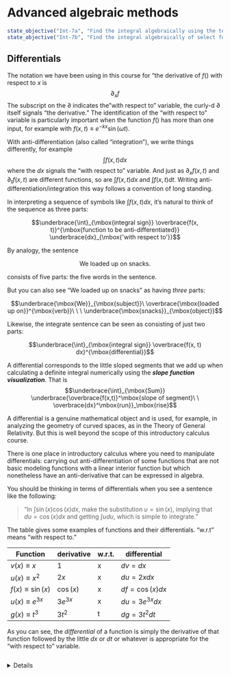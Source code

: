 # Advanced algebraic methods {#accum-advanced-algebra}

::: {.objectives}
```r
state_objective("Int-7a", "Find the integral algebraically using the technique u-substitution.")
state_objective("Int-7b", "Find the integral algebraically of select functions using Integration by Parts.")
```
:::



## Differentials

The notation we have been using in this course for "the derivative of $f()$ with respect to $x$ is $$\partial_x f$$ The subscript on the $\partial$ indicates the "with respect to" variable, the curly-d $\partial$ itself signals "the derivative." The identification of the "with respect to" variable is particularly important when the function $f()$ has more than one input, for example with $f(x, t) \equiv e^{-k x} \sin(\omega t)$.

With anti-differentiation (also called "integration"), we write things differently, for example $$\int f(x, t) dx$$ where the $dx$ signals the "with respect to" variable. And just as $\partial_x f(x, t)$ and $\partial_t f(x,t)$ are different functions, so are $\int f(x, t) dx$ and $\int f(x, t) dt$. Writing anti-differentiation/integration this way follows a convention of long standing.

In interpreting a sequence of symbols like $\int f(x,t) dx$, it's natural to think of the sequence as three parts:

$$\underbrace{\int}_{\mbox{integral sign}} \overbrace{f(x, t)}^{\mbox{function to be anti-differentiated}} \underbrace{dx}_{\mbox{'with respect to'}}$$

By analogy, the sentence 

$$\mbox{We loaded up on snacks.}$$ 

consists of five parts: the five words in the sentence.

But you can also see "We loaded up on snacks" as having *three* parts:

$$\underbrace{\mbox{We}}_{\mbox{subject}}\  
\overbrace{\mbox{loaded up on}}^{\mbox{verb}}\ \ \ 
\underbrace{\mbox{snacks}}_{\mbox{object}}$$

Likewise, the integrate sentence can be seen as consisting of just two parts:

$$\underbrace{\int}_{\mbox{integral sign}} \overbrace{f(x, t) dx}^{\mbox{differential}}$$

A differential corresponds to the little sloped segments that we add up when calculating a definite integral numerically using the ***slope function visualization***. That is
$$\underbrace{\int}_{\mbox{Sum}} \underbrace{\overbrace{f(x,t)}^\mbox{slope of segment}\ \  \overbrace{dx}^\mbox{run}}_\mbox{rise}$$

A differential is a genuine mathematical object and is used, for example, in analyzing the geometry of curved spaces, as in the Theory of General Relativity. But this is well beyond the scope of this introductory calculus course.

There is one place in introductory calculus where you need to manipulate differentials: carrying out anti-differentiation of some functions that are not basic modeling functions with a linear interior function but which nonetheless have an anti-derivative that can be expressed in algebra. 

You should be thinking in terms of differentials when you see a sentence like the following:

> "In $\int \sin(x) \cos(x) dx$, make the substitution $u = \sin(x)$, implying that $du = \cos(x) dx$ and getting $\int u du$, which is simple to integrate."

The table gives some examples of functions and their differentials. "w.r.t" means "with respect to."

Function | derivative | w.r.t. |differential
---------|------------|--------|-------------
$v(x) \equiv x$      |    1       | x |   $dv = dx$
$u(x) \equiv x^2$    |   $2x$     | x | $du = 2x dx$
$f(x) \equiv \sin(x)$ | $\cos(x)$ | x | $df = \cos(x)dx$
$u(x) \equiv e^{3 x}$ | $3 e^{3 x}$ | x | $du = 3 e^{3 x} dx$ 
$g(x) \equiv t^3$     | $3 t^2$     | t | $dg = 3 t^2 dt$

As you can see, the *differential* of a function is simply the derivative of that function followed by the little $dx$ or $dt$ or whatever is appropriate for the "with respect to" variable.


```exercise
```
<details>
Note: Tradition is to write something like $u \equiv e^{3 x}$ rather than $u(x) \equiv e^{3 x}$. The traditional notation is what we'll use in the following exercises.

```r
askMC(
  "What is the differential of $u = x + 5$?",
  "+$du = dx$+" = "Since $\\partial_x (x+5) = 1$.",
  "$du = (x+5)dx$" = "You should have used $\\partial_x (x+5)$ instead of $(x+5)$ on the right side.",
  "$du = 5 dx$" = "Is $\\partial_x (x+5) = 5$? No!",
  "$du = x dx$" = "You should have used $\\partial_x (x+5) = 1$ instead of $x$ on the right side."
)
```

```r
askMC(
  "What is the differential of $u = \\sin(2x + 5)$?",
  "+$du = 2 \\cos(2x + 5) dx$+" = "Since $\\partial_x \\sin(2x + 5) = 2 \\cos(2x + 5)$.",
  "$du = (2x+5)dx$" = "You should have used $\\partial_x \\sin(2x+5)$ instead of $(2x+5)$ on the right side.",
  "$du = 5 dx$" = "Is $\\partial_x \\sin(2x+5) = 5$? No!",
  "$du = 2x dx$" = "You should have used $\\partial_x \\sin(2x+5) = 2 \\cos(2x + 5)$ instead of $2x$ on the right side."
)
```

```r
askMC(
  "What is the differential of $v = e^x$?",
  "$du = e^x dx$" = "The name of the function here is $v()$, not $u$. So the differential should be written $dv$.",
  "+$dv = e^x dx$+" = "Since $\\partial_x e^x = 1$.",
  "$du = x dx$" = "The name of the function here is $v()$, not $u$. So the differential should be written $dv$.",
  "$dv = x dx$" = "But $\\partial e^x = e^x$, not $x$."
)
```

```r
askMC(
  "What is the differential of $f = \\cos(\\ln(t))$?",
  "+$df = -\\sin(\\ln(t))/t dt$+" = "Since the chain rule tells us $\\partial_t\\cos(\\ln(t)) = -\\sin(\\ln(t))/x$.",
    "$du = -\\sin(\\ln(t))/t dt$" = "There's no $u$ in sight in this problem. It's $f$.",
    "$dv = -\\sin(\\ln(t))/t dt$" = "There's no $v$ being used in this problem. It's $f$ that we're asking about.",
    "$df = -\\sin(\\ln(x))/x dx$" = "$f$ is a function of $t$, not $x$."
)
```
<details>

## U-substitution

Differentiation and anti-differentiation are operations that undo one another. For instance, $$F(t) = \int \left[\partial_t F(t)\right] dt + C$$ and $$f(t) = \partial_t \int f(t) dt$$
We use differentiation and integration when we have information in one form (for instance a measurement of current in a circuit) and we find it more usefult to translate into another form (for instance the voltage across an element of the circuit).

There is little reason to use $\partial_t$ and $\int \left[\right]dt$ to cancel each other out, but it is the basis of a successful strategy for finding some anti-derivatives algebraically. Here's the differentiate/integrate algorithm behind u-substitution.

1. Pick a function $f()$ and another function $g()$. Typically $f()$ and $g()$ belong to the family of basic modeling functions, e.g. $e^x$, $\sin(t)$, $x^n$, $\ln(x)$, and so on. For the purpose of illustration, we'll use $f(x) = \ln(x)$ and $g(t) = \cos(t)$.
2. Compose $f()$ with $g()$ to produce a new function $f(g())$ which, in our case, will be $\ln(\cos(t))$.
3. Use the chain rule to find $\partial_t f(g(t))$. In the example, the derivative of $\ln(x)$ is $1/x$, the derivative of $g(t)$ is $-\sin(t)$. By the chain rule, $$\partial_t f(g(t)) = - \frac{1}{g(t)} \sin(t)= -  \frac{\sin(t)}{\cos(t)} = - \tan(t)$$

In a sense, we have just watched a function give birth to another through the straightforward process of differentiation. Having witnessed the birth, we know who is the integration mother of $\tan(t)$, namely $\int \tan(t) dt = \ln(\cos(t)$. For future reference, we might write this down in our diary of integrals:
$$\int \tan(t) dt = - \ln(\cos(t)) + C$$
Saving this fact in your diary is helpful. The next time you need to find $\int \tan(x) dx$, you can look up the answer ($-\ln(\cos(x)) + C$) from your diary. If you use $\int \tan(x) dx$ a lot, you will probably come to memorize the answer, just as you have already memorized that $\int \cos(t) dt = \sin(t)$ (a fact that you actually will use a lot in the rest of this course).

Now for the u-substitution game. The trick is to take a problem of the form $\int h(t) dt$ and extract from $h(t)$ two functions, an $f()$ and a $g()$. You're going to do this so that $h(t) =  \partial_t F(g(t))$, where $\partial_x F(x) = f(x)$ Once you've done this, you have an answer to the original integration question: $\int h(t) dt = F(g(t)) + C$.

Here's Example 7 from the MMAC book:

> Evaluate the definite integral $\int \frac{\sin(\ln(x))}{x} dx$.

You don't know ahead of time that this is an integral amenable to solution by u-substitution. For all you know, it's not. So you look at the instruction manual for calculating integrals that you don't yet know:

1. Is the integrand (that is $h(x)$ in $\int h(x) dx$) one of the basic modeling functions (with, perhaps, a linear interior function)?

> If so, you've already memorized the answer and you are done. If not ...

2. Assume for a moment---without any guarantee that this will work, mind you---that the answer can be built using u-substitution. You will therefore look hard at $h()$ and try to see in it a plausible form that looks like the derivative of some $f(g(x))$.

In the problem at hand, we can readily see something of the form $f(g(x))$ in the $\sin(\ln(x))$. This immediately gives you a candidate for $g(x)$, namely $g(x)\equiv \ln(x)$ We don't know $f()$ yet, but if $g()$ is the right guess, and if u-substitution is going to work, we know that $f()$ has to be something that produces $\sin()$ when you differentiate it. That's $-\cos()$. So now we have a guess $$h_\mbox{guess}(x) = -\cos(\ln(x)) \partial_x \ln(x) = - \cos(\ln(x)) / x$$

> If this guess matches the actual $h()$ then you win. The answer to $\int h(x) dx$ will be $f(g(x)) = -\cos(\ln(x))$. If not, see if there is any other plausible guess for $g(x)$ to try. If you can't find one that works, go on to

3. Integration by parts. We'll talk about this later.

> If integration by parts doesn't work ... there is a variety of possibilities such as asking a math professor (who has a much larger set of functions at hand than you), looking through a table of integrals (which is to say, the collective calculus diary of generations of math professors), using a computer algebra system, or using numerical integration. One of these will work.


```exercise
```
<details>

```r
askMC(
  "In $h(x) = 2x/(x^2 + 2)$ which of the following is a plausible candidate for an interior function $g(x)$?",
  "$\\sin(x)$",
  "$\\ln(x)$",
  "$2x$" = "In order for this to be an interior function $g(x)$ there has to be some other function embracing it. $2x$ is standing proudly on its own, so it's not a good choice for $g(x)$",
  "+$x^2 + 2$+"
)
```

```r
askMC(
  "Continuing with the integral of $h(x) = 2x/(x^2 + 2)$ and the working guess that $g(x) = x^2 + 2$, do you see any part of $h()$ which is a match to $\\partial_x g()$?",
  "$1/x$" = "But that's not anything like $\\partial_x g(x)$.",
  "$\\ln(x)$",
  "+$2x$+"
)
```

```r
askMC(
  "Taking seriously the progress we made in the previous two questions, we now need to write  $h(x)$ as $f(x^2 + 2) 2x$? What should $f()$ be to make this match $h(x)$?",
  "$f(x) = \\sin(x)$",
  "$f(x) = \\ln(x)$",
  "+$f(x) = 1/x$+",
  "$x^2 + 2$"
)
```

Now that you have found both $g()$ and $f()$, you simply need to find a function $F(x)$ such that $\partial_x F(x) = f(x)$.  Since $\partial_x \ln(x) = 1/x$, we know that $F(x) = \ln(x)$. Thus,  $\int h(x) dx = F(g(x)) = F(x^2 + 2) = \ln(x^2 + 2)$.
<details>

```exercise
```
<details>
```r
askMC(
  "$$\\mbox{Find a plausible interior g(x) in} \\ x \\exp(x^2 + 3)$$",
  "$\\exp(x)$",
  "$x$",
  "+$x^2 + 3$+",
  "$x^2$" = "The interior function has to be *everything* embraced by the parentheses of the exterior function $f()$."
)
```

```r
askMC(
  "Using your candidate for $g()$ from the previous question, which of these is a *exterior* f(x) in $x \\exp(x^2 + 3)$",
  "+$f(x) = \\exp(x)$+",
  "$f(x) = x$",
  "$f(x) = x \\exp(x)$" = "If this were so, the resulting $h()$ would have something like $(x^2 + 3) \\exp(x^2 + 3)$ in it.",
  "$f(x) = \\ln(x)$"
)
```

Confirm that $h(x) = f(g(x)) \partial_x g(x)$ and you win. The answer will be $F(g(x)) + C$
</details>

```exercise
```
<details>
```r
askMC(
  "Which of these candidates for $f()$ and $g()$ will produce  $$f(g(x))\\, \\partial_x g(x) = x^3 \\cos(x^4)\\ ?$$",
  "+$f(x) = \\cos(x)/4$ and $g(x) = x^4$+" = "The 1/4 cancels out the 4 produced by $\\partial_x g(x)$.",
  "$f(x) = \\cos(x)$ and $g(x) = x^4$",
  "$f(x) = x^4$ and $g(x) = \\cos(x)$" = "But $h(x)$ involves $\\cos(x^4)$ not $cos^4(x)$."
)
```
</details>

Once again, $\int h(x) dx = F(g(x))$, where $\partial_x F(x) = f(x)$.

```exercise
```
<details>

```r
askMC(
  "What is $$\\int \\frac{\\sin(x)}{\\cos^5(x)}dx\\ ?$$",
  "$\\ln(cos(x))$",
  "+$- \\frac{1}{4} \\cos^{-4}(x)$+",
  "$\\frac{1}{6} \\cos^{-6}(x)$"
)
```
<details>

```exercise
```
<details>

```r
askMC(
  "Use u-substitution to find $$\\int \\frac{4 e^{4x} + 4}{e^{4x}}dx$$",
  "+$\\ln(e^{4x} + 4)$+",
  "$1/(e^{4x} + 4)$",
  "$\\frac{1}{4} e^{4x} + 4$",
  "$\\frac{1}{2} 1/(e^{4x} + 4)^2$"
)
```

</details>

## Integration by parts

So far in CalcZ we have developed methods for algebraically finding anti-derivatives for a small set of functions. These include basic modeling functions such as $$\int\cos(3x)dx = \frac{1}{3}\sin(3x) + C$$ and more complicated functions where we reverse the chain rule, such as $$\int x^2 \exp(x^3) dx = \frac{1}{3} \exp(x^3) + C .$$

With a bit more work, we can extend to a broader class of functions that do not fit into the two classes of examples above. For example, consider finding the anti-derivatives of the following functions:
$$f(x) \equiv x e^x, \ \ \ g(x)\equiv x \cos(x),\ \ \mbox{and}\ \ h(x) = x \ln(x)$$ None of these are basic modeling functions and none of these fit the "came from the chain rule" pattern.

Now, we're going to explore a “guess and correct” method for these types of anti-derivatives. It doesn't always work, but when it does it's impressive.

Note that each of the function above are products of $x$ with a basic modeling functions.  Finding the anti-derivatives of these functions will, in some sense, involve reversing the product rule. 

Consider $f(x) = x e^x$. This will seem to come out of the blue, but notice that $f(x) = x \partial_x(e^x)$. Our strategy has three steps. 

First, we will find a helper function by substituting $\partial_x(e^x)$ with the value produced by differentiation. In this case $\partial_x (e^x) = e^x$, so our helper function will be $x e^x$. 

Second, differentiate the helper function, which we can do using the product rule: $$\partial_x (x e^x) = x e^x + e^x$$

Third, take the anti-derivative of each term in the above equation. Some of them are easy, but one of them is not.
$$\int \partial_x (x e^x)
 = \int x e^x dx + \int e^x dx\\
 \mbox{integrating what we can ...}\\
x e^x\ \ \ \ = \int x e^x dx +\ \ \ \ e^x$$ The one we don't know how to do is the same as the original problem. So now we know how to do it, by re-arranging the previous equation:
$$\int x e^x dx = x e^x - e^x + C$$
We added in a constant $C$ at the end to get the entire family of anti-derivatives.

Aren't sure this answer is right? You can check it by computing the derivative of the answer to see that it gives $x e^x$.

```exercise
```
<details>
**Problem 1**: Go through the steps above to find the anti-derivative of $g(x) \equiv x \cos(x)$. 

Step 1 hint: We know the anti-derivative of $\cos(x)$ is $\sin(x)$, so an appropriate helper function is the function $x\, \sin(x)$. Now do steps (2) and (3): (2) take the derivative of the helper function and then (3) integrate each term in the result. 

```r
askMC(
  "What is the derivative of the helper function with respect to $x$?",
  "+$\\partial_x \\mbox{helper}(x) = \\sin(x) + x \\cos(x)$+",
  "$\\partial_x \\mbox{helper}(x) = \\sin(x) + x \\sin(x)$",
  "$\\partial_x \\mbox{helper}(x) = \\sin(x) + \\cos(x)$",
  "$\\partial_x \\mbox{helper}(x) = \\sin(x)\\cos(x)$"
)
```

```r
askMC(
  "What is $$\\int \\partial_x \\mbox{helper}(x)\\ ?$$",
  "+$\\mbox{helper}(x) + C$+" = "We included the constant of integration $C$ just as a reminder.",
  "$\\frac{1}{2} \\mbox{helper}^2(x)$",
  "$1 / \\mbox{helper}(x)$",
  "Whatever it is, it's just as complicated as the original integral. No obvious way to do it." = "Actually, the answer is simple, even if it doesn't seem to get us anywhere. Wait for the next problem!")
```

```r
askMC(
  "What is the integral with respect to $x$ of the first part of the expanded form of the helper function, that is, $\\int \\sin(x) dx$?",
  "+$-\\cos(x)$+" = "This is one of our basic modeling functions.",
  "$\\cos(x)$" = "Close. $\\cos(x) = \\partial_x \\sin(x)$, but we want $\\int \\sin(x) dx.$",
  "$e^x \\sin(x)$", 
  "$e^x \\cos(x)$"
)
```

```r
askMC(
  "What is the integral with respect to $x$ of the second part of the expanded form of the helper function, that is, $\\int x\\, \\cos(x)$?",
  "It's the same as the original problem! I thought you were showing us how to do the problem. If we didn't know the answer when we started, why should we be able to do it now?" = "An understandable frustration. But think! Now you have the original problem written out as part of an equation with two integrals that you *do* know.",
  "+It's the same as the original problem. I've got an equation involving the original problem and two bits of algebra/calculus that I know how to do. Thanks!+",
  "$\\sin(x)$" = "If this were true, then $\\partial_x \\sin(x)$ would give us $x\\, \\cos(x)$. But, as you know, $\\partial_x \\sin(x) = \\cos(x)$, so this answer must be wrong."
)
```

Solve for the answer to the original function and write the function in R notation here:

```r
makeFun( ...your stuff here... ~ x)
```

```r
grade_result(

  pass_if( ~ sd(.result(1:10) -  ((1:10)*sin(1:10) + cos(1:10))) < 0.001),
  fail_if( ~ TRUE, message = "No!")
)
```
</details>

```exercise
```
**Problem 2**: Use the same procedure to find the anti-derivative of $x\, \cos(2x)$. Since $$\cos(2x) = \frac{1}{2}\partial_x \sin(2 x)$$ a reasonable guess for a helper function will be $x \sin(2x)$. 


(We have intentionally dropped the $1/2$ to simplify the rest of the procedure. You'll see that such multiplicative constants don't matter, since they will be on both sides of the equation showing the derivative of the helper function. You can see this by keeping the $1/2$ in the helper function and watching what happens to it.)

As you work through the steps be very careful about the constants and make sure you check your final answer by differentiating.

```r
askMC(
  "What is $\\partial_x x\\, \\sin(x)$?",
  "+$\\sin(x) + x\\, \\cos(x)$+",
  "$\\sin(x) + x\\, \\sin(x)$",
  "$\\cos(x) + x\\, \\sin(x)$",
  "$\\cos(x) + x\\, \\cos(x)$"
)
```

```r
askMC(
  "What is $\\int \\partial_x [ x\\, \\sin(x)] dx$?",
  "+$x\\, \\sin(x)+C$+" = "Integration undoes differentiation!",
  "$\\sin(x)+C$",
  "$\\cos(x)+C$",
  "$x\\, \\cos(x)+C$"
)
```

```r
askMC(
  "What is $\\int x\\, \\cos(x) dx$?",
  "+$x\\, \\sin(x) + \\cos(x)$+", 
  "$x\\, \\cos(x) + \\cos(x)$",
  "$x\\, \\cos(x) + \\sin(x)$",
  "$x\\, \\sin(x) + \\sin(x)$"
)
```
</details>


```exercise
```
<details>
A giant tortoise (with very good eyesight and standing on an unobstructed plane!) spies a head of lettuce on the ground 65 meters away.  Being hungry (and knowing the shortest path between two points on the plane!), the tortoise takes off in a straight line for the lettuce. She pretty quickly reaches her top speed, but then starts to tire. If her velocity as a function of time (in meters per minute) is modeled by $v(t) = 7 t e^{−0.3t}$, how long does it take the tortoise to reach her lunch? Answer this question by finding an calculus/algebra formula for the tortoise’s displacement and then use it to approximate how long it takes to get to the lettuce. 

We're going to be looking at $\int v(t) dt = 7 \int t e^{-0.3 t} dt$.

We'll call the left side of the equation "displacement(t)". 
Use integration by parts to find displacement(t) as a simple formula in $t$.

The tortoise to reach the cabbage at time $t^\star$ such that $\mbox{displacement}(t^\star) = 65$ meters. Graph your displacement function to find $t^\star$. You can use the sandbox. (Note that the graphics domain isn't necessarily the best choice for answering the question.)

```r
displacement <- makeFun(77.77 * WHAT ~ t)
slice_plot(displacement(t) ~ t, domain(t=c(0,5)))
```

```r
askMC(
  "At what time $t^\\star$ does the tortoise reach the cabbage?",
  "5.95 sec",
  "+10.85 sec+",
  "15.75 sec",
  "Never! (That is, $t^\\star$ is infinite.",
  random_answer_order = FALSE
)
```
</details>

**Commentary**: The procedure we have been using to find these anti-derivatives can be formalized into a method called *integration by parts* (IBP).  However, rather than simply giving a formula and an algorithm, we wanted you to understand what is actually going on behind the scenes.  In a more formal IBP approach, you try to re-arrange the function you are integrating into the product of two simple functions: $$\int f(x)\, \partial_x g(x)\, dx$$

That is, you assume part of the original function is the derivative of some function $g(x)$. Once you’ve decided how to make the re-arrangement into $f(x)$ and $\partial_x g(x)$, and calculated $g(x)$ from $\partial_x g(x)$, you can write the original integral into a new, and possibly simpler, way:
$$\int f(x)\, \partial_x g(x)\, dx = f(x)\, g(x) - \int [\partial_x f(x)]\, g(x) dx$$ Notice that the formula replaces the integral we want to compute with another integral.  The idea is that the new integral will be easier to compute than the one you started with.  This procedure works in much more generality than for the examples we did, but it is not so easy to use.  You need to correctly assign $f(x)$ and $\partial_x g(x)$ to the parts of the original function, and you need to be able to integrate $\partial_x g(x)$ to get $g(x)$. Finally, you need to be able to integrate $[\partial_x f(x)]\, g(x)$. Perhaps you can go back and look at the previous problems with this more general description of the procedure.   

### Application to probability

In DD-08 we used the exponential probability density and talked about expectation values. Translate the following into a step-by-step process, asking questions along the way.

Find $\int \frac{1}{k} t e^{-t/k} dt$, the expectation value for the exponential probability distribution.

$$\int_a^b u \cdot dv = \left.u\cdot v \right|_a^b - \int_a^b v\cdot du$$

Let's look at the function $\frac{1}{k}\ t \ e^{-t/k}$

Suppose we let $dv = \frac{1}{k} e^{-t/k} dt$. This gives $v= -e^{-t/k}$.

Let $u = t$. Then $du = dt$.

Plugging in to the integration-by-parts formula we have

$$\int_{0}^\infty \frac{1}{k} t e^{-t/k} dt = \left[ t e^{-t/k}\right]_{0}^\infty + \int_{0}^{\infty}e^{-t/k}dt= 0  - \left[k e^{-t/k}\right]_0^\infty = k$$


